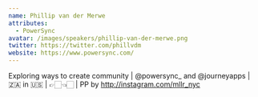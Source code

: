 ```yaml
---
name: Phillip van der Merwe
attributes:
  - PowerSync
avatar: /images/speakers/phillip-van-der-merwe.png
twitter: https://twitter.com/phillvdm
website: https://www.powersync.com/
---
```


Exploring ways to create community | @powersync\_ and @journeyapps | 🇿🇦 in 🇺🇸 | 👉🏻👈🏻 | PP by http://instagram.com/mllr_nyc
